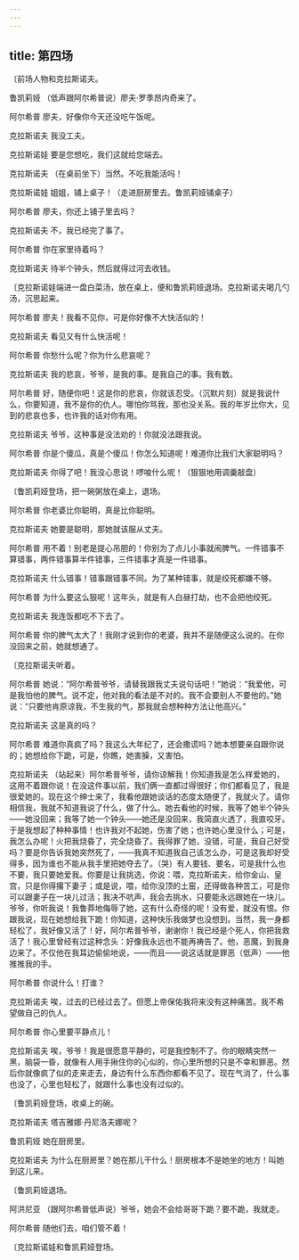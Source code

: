 ```yaml
---
---
---
```

title: 第四场
---




〔前场人物和克拉斯诺夫。





鲁凯莉娅 （低声跟阿尔希普说）廖夫·罗季昂内奇来了。

阿尔希普 廖夫，好像你今天还没吃午饭呢。

克拉斯诺夫 我没工夫。

克拉斯诺娃 要是您想吃，我们这就给您端去。

克拉斯诺夫 （在桌前坐下）当然。不吃我能活吗！

克拉斯诺娃 姐姐，铺上桌子！（走进厨房里去。鲁凯莉娅铺桌子）

阿尔希普 廖夫，你还上铺子里去吗？

克拉斯诺夫 不，我已经完了事了。

阿尔希普 你在家里待着吗？

克拉斯诺夫 待半个钟头，然后就得过河去收钱。

〔克拉斯诺娃端进一盘白菜汤，放在桌上，便和鲁凯莉娅退场。克拉斯诺夫喝几勺汤，沉思起来。

阿尔希普 廖夫！我看不见你，可是你好像不大快活似的！

克拉斯诺夫 看见又有什么快活呢！

阿尔希普 你愁什么呢？你为什么悲哀呢？

克拉斯诺夫 我的悲哀，爷爷，是我的事。是我自己的事。我有数。

阿尔希普 好，随便你吧！这是你的悲哀，你就该忍受。（沉默片刻）就是我说什么，你要知道，我不是你的仇人。哪怕你骂我，那也没关系。我的年岁比你大，见到的悲哀也多，也许我的话对你有用。

克拉斯诺夫 爷爷，这种事是没法劝的！你就没法跟我说。

阿尔希普 你是个傻瓜，真是个傻瓜！你怎么知道呢！难道你比我们大家聪明吗？

克拉斯诺夫 你得了吧！我没心思说！啰唆什么呢！（狠狠地用调羹敲盘）

〔鲁凯莉娅登场，把一碗粥放在桌上，退场。

阿尔希普 你老婆比你聪明，真是比你聪明。

克拉斯诺夫 她要是聪明，那她就该服从丈夫。

阿尔希普 用不着！别老是提心吊胆的！你别为了点儿小事就闹脾气。一件错事不算错事，两件错事算半件错事，三件错事才真是一件错事。

克拉斯诺夫 什么错事！错事跟错事不同。为了某种错事，就是绞死都嫌不够。

阿尔希普 为什么要这么狠呢！这年头，就是有人白昼打劫，也不会把他绞死。

克拉斯诺夫 我连饭都吃不下去了。

阿尔希普 你的脾气太大了！我刚才说到你的老婆，我并不是随便这么说的。在你没回来之前，她就想通了。

〔克拉斯诺夫听着。

阿尔希普 她说：“阿尔希普爷爷，请替我跟我丈夫说句话吧！”她说：“我爱他，可是我怕他的脾气。说不定，他对我的看法是不对的。我不会要别人不要他的。”她说：“只要他肯原谅我，不生我的气，那我就会想种种方法让他高兴。”

克拉斯诺夫 这是真的吗？

阿尔希普 难道你真疯了吗？我这么大年纪了，还会撒谎吗？她本想要亲自跟你说的；她想给你下跪，可是，你瞧，她害臊，又害怕。

克拉斯诺夫 （站起来）阿尔希普爷爷，请你谅解我！你知道我是怎么样爱她的，这用不着跟你说！在没这件事以前，我们俩一直都过得很好；你们都看见了，我是很爱她的。现在这个绅士来了，我看他跟她谈话的态度太随便了，我就火了。请你相信我，我就不知道我说了什么，做了什么。她去看他的时候，我等了她半个钟头——她没回来；我等了她一个钟头——她还是没回来，我简直火透了，我直咬牙。于是我想起了种种事情！也许我对不起她，伤害了她；也许她心里没什么；可是，我怎么办呢！火把我烧昏了，完全烧昏了。我得罪了她，没错，可是，我自己好受吗？要是你告诉我她突然死了，——我真不知道我自己该怎么办，可是这我却好受得多，因为谁也不能从我手里把她夺去了。（哭）有人要钱、要名，可是我什么也不要，我只要她爱我。你要是让我挑选，你说：喂，克拉斯诺夫，给你金山、皇宫，只是你得撂下妻子；或是说，喂，给你没顶的土窑，还得做各种苦工，可是你可以跟妻子在一块儿过活；我决不吭声，我会去挑水，只要能永远跟她在一块儿。爷爷，你听我说！我鲁莽地侮辱了她，这有什么奇怪的呢！没有爱，就没有恨。你跟我说，现在她想给我下跪！你知道，这种快乐我做梦也没想到。当然，我一身都轻松了，我好像又活了！好，阿尔希普爷爷，谢谢你！我已经是个死人，你把我救活了！我心里曾经有过这种念头：好像我永远也不能再祷告了。他，恶魔，到我身边来了。不仅他在我耳边偷偷地说，——而且——说这话就是罪恶（低声）——他推推我的手。

阿尔希普 你说什么！打谁？

克拉斯诺夫 唉，过去的已经过去了。但愿上帝保佑我将来没有这种痛苦。我不希望做自己的仇人。

阿尔希普 你心里要平静点儿！

克拉斯诺夫 唉，爷爷！我是很愿意平静的，可是我控制不了。你的眼睛突然一黑，脑袋一昏，就像有人用手揪住你的心似的，你心里所想的只是不幸和罪恶。然后你就像疯了似的走来走去，身边有什么东西你都看不见了。现在气消了，什么事也没了，心里也轻松了，就跟什么事也没有过似的。

〔鲁凯莉娅登场，收桌上的碗。

克拉斯诺夫 塔吉雅娜·丹尼洛夫娜呢？

鲁凯莉娅 她在厨房里。

克拉斯诺夫 为什么在厨房里？她在那儿干什么！厨房根本不是她坐的地方！叫她到这儿来。

〔鲁凯莉娅退场。

阿洪尼亚 （跟阿尔希普低声说）爷爷，她会不会给哥哥下跪？要不跪，我就走。

阿尔希普 随他们去，咱们管不着！

〔克拉斯诺娃和鲁凯莉娅登场。
